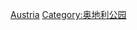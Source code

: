 {{Commonscat|Amusement parks in Austria}}

[[Category:各国主题公园|Austria]]
[[Category:奥地利公园|Category:奥地利公园]]